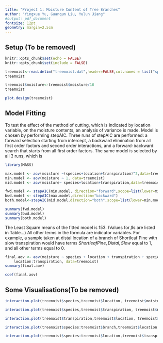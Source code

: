 ```yaml
---
title: "Project 1: Moisture Content of Tree Branches"
author: "Yingxue Yu, Guanqun Liu, Yulun Jiang"
#output: pdf_document
fontsize: 12pt
geometry: margin=2.5cm
---
```


## Setup (To be removed)

```r
knitr::opts_chunk$set(echo = FALSE)
knitr::opts_chunk$set(include = FALSE)
```

```r
treemoist<-read.delim("treemoist.dat",header=FALSE,col.names = list("species","branch","location","transpiration","moisture"),sep="",colClasses=list("factor","factor","factor","factor","integer"))
treemoist
```
```r
treemoist$moisture<-treemoist$moisture/10
treemoist
```



```r

plot.design(treemoist)
```

## Model Fitting

To test the effect of the method of cutting, which is indicated by location variable, on the moisture contents, an analysis of variance is made. Model is chosen by performing stepAIC. Three runs of stepAIC are performed: a forward selection starting from intercept, a backward elimination from all first order factors and second order interactions, and a forward-backward search that starts from all first order factors. The same model is selected by all 3 runs, which is 
\begin{align*}
moisture = \beta_0 &+ \beta_1\cdot ShortleafPine+ \beta_2\cdot YellowPoplar+ \beta_3\cdot RedGum+ \beta_4\cdot Distal \\ &+ \beta_5\cdot Proximal + \beta_6\cdot Slow +\beta_7\cdot ShortleafPine\cdot Slow\\&+\beta_8\cdot YellowPoplar\cdot Slow+\beta_9\cdot RedGum\cdot Slow\\&+\beta_{10}\cdot Distal\cdot Slow+\beta_{11}\cdot Proximal\cdot Slow
\end{align*}


```r
library(MASS)
```

```r
max.model <- aov(moisture ~(species+location+transpiration)^2,data=treemoist)
min.model <- aov(moisture ~ 1, data=treemoist)
mid.model <- aov(moisture~ species+location+transpiration,data=treemoist)
```

```r
fwd.model <- stepAIC(min.model, direction="forward",scope=list(lower=min.model,upper=max.model))
bwd.model <- stepAIC(max.model,direction="backward")
both.model<-stepAIC(mid.model,direction="both",scope=list(lower=min.model,upper=max.model))
```
```r
summary(fwd.model)
summary(bwd.model)
summary(both.model)
```



The Least Square means of the fitted model is 153. (Values for $\beta$s are listed in Table...) All other terms in the formula are indicator variables. For example, a sample taken at distal location of a branch of Shortleaf Pine with slow transpiration would have terms $ShortleafPine,Distal,Slow$ equal to $1$, and all other terms equal to $0$.

```r
final.aov <- aov(moisture ~ species + location + transpiration + species:transpiration + 
    location:transpiration, data=treemoist)
summary(final.aov)
```
```r
coef(final.aov)
```


## Some Visualisations(To be removed)
```r
interaction.plot(treemoist$species,treemoist$location, treemoist$moisture)
```

```r
interaction.plot(treemoist$species,treemoist$transpiration, treemoist$moisture)
```
```r
interaction.plot(treemoist$transpiration,treemoist$location, treemoist$moisture)
```
```r
interaction.plot(treemoist$species:treemoist$branch,treemoist$location, treemoist$moisture)
```


```r
interaction.plot(treemoist$species:treemoist$location,treemoist$transpiration, treemoist$moisture)
```